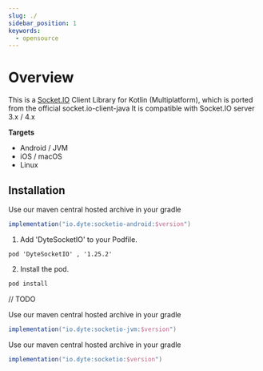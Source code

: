```yaml
---
slug: ./
sidebar_position: 1
keywords:
  - opensource
---
```


# Overview

This is a [Socket.IO](https://socket.io/) Client Library for Kotlin (Multiplatform), which is ported from the official socket.io-client-java It is compatible with Socket.IO server 3.x / 4.x

**Targets**

- Android / JVM
- iOS / macOS
- Linux

## Installation

<Tabs>

<TabItem value="android" label="Android">

Use our maven central hosted archive in your gradle

```gradle
implementation("io.dyte:socketio-android:$version")
```

</TabItem>

<TabItem value="ios_c" label="iOS (Cocoapods)">

1. Add 'DyteSocketIO' to your Podfile.

```
pod 'DyteSocketIO' , '1.25.2'
```

2. Install the pod.

```sh
pod install
```

</TabItem>

<TabItem value="ios_spm" label="iOS (SPM)">

// TODO

</TabItem>

<TabItem value="jvm" label="JVM">

Use our maven central hosted archive in your gradle

```gradle
implementation("io.dyte:socketio-jvm:$version")
```

</TabItem>

<TabItem value="kotlin" label="Kotlin Multiplatform">

Use our maven central hosted archive in your gradle

```gradle
implementation("io.dyte:socketio:$version")
```

</TabItem>
</Tabs>

<head>
  <title>Community Packages Overview</title>
</head>
